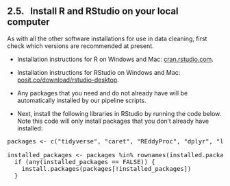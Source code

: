 ## 2.5. &nbsp; Install R and RStudio on your local computer

<link rel="stylesheet" href="css/style.css">

As with all the other software installations for use in data cleaning, first check which versions are recommended at present.

* Installation instructions for R on Windows and Mac: <a href="https://cran.rstudio.com/" target="_blank" rel="noopener noreferrer">cran.rstudio.com</a>.

* Installation instructions for RStudio on Windows and Mac: <a href="https://posit.co/download/rstudio-desktop/" target="_blank" rel="noopener noreferrer">posit.co/download/rstudio-desktop</a>.

* Any packages that you need and do not already have will be automatically installed by our pipeline scripts.

* Next, install the following libraries in RStudio by running the code below. Note this code will only install packages that you don't already have installed:

<pre>
packages <- c("tidyverse", "caret", "REddyProc", "dplyr", "lubridate", "data.table", "fs", "yaml", "rlist", "zoo", "reshape2", "stringr", "ranger", "caret", "ggplot2")
  
installed_packages <- packages %in% rownames(installed.packages())
  if (any(installed_packages == FALSE)) {
    install.packages(packages[!installed_packages])
  }</pre> 
